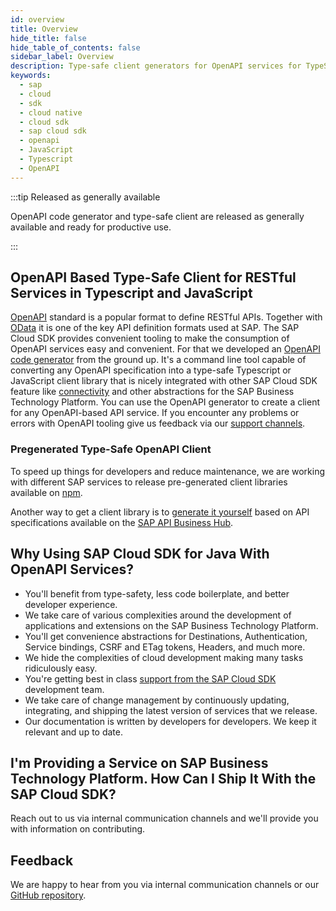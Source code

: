 ```yaml
---
id: overview
title: Overview
hide_title: false
hide_table_of_contents: false
sidebar_label: Overview
description: Type-safe client generators for OpenAPI services for TypeScript and JavaScript
keywords:
  - sap
  - cloud
  - sdk
  - cloud native
  - cloud sdk
  - sap cloud sdk
  - openapi
  - JavaScript
  - Typescript
  - OpenAPI
---
```


:::tip Released as generally available

OpenAPI code generator and type-safe client are released as generally available and ready for productive use.

:::

## OpenAPI Based Type-Safe Client for RESTful Services in Typescript and JavaScript

[OpenAPI](https://www.openapis.org/) standard is a popular format to define RESTful APIs.
Together with [OData](../odata/overview.mdx) it is one of the key API definition formats used at SAP.
The SAP Cloud SDK provides convenient tooling to make the consumption of OpenAPI services easy and convenient.
For that we developed an [OpenAPI code generator](generate-openapi-client.mdx) from the ground up.
It's a command line tool capable of converting any OpenAPI specification into a type-safe Typescript or JavaScript client library that is nicely integrated with other SAP Cloud SDK feature like [connectivity](../connectivity/destination.mdx) and other abstractions for the SAP Business Technology Platform.
You can use the OpenAPI generator to create a client for any OpenAPI-based API service.
If you encounter any problems or errors with OpenAPI tooling give us feedback via our [support channels](../../../overview/support.mdx).

### Pregenerated Type-Safe OpenAPI Client

To speed up things for developers and reduce maintenance, we are working with different SAP services to release pre-generated client libraries available on [npm](https://www.npmjs.com/search?q=%40sap%2Fcloud-sdk-vdm).

Another way to get a client library is to [generate it yourself](generate-openapi-client.mdx) based on API specifications available on the [SAP API Business Hub](https://api.sap.com/).

## Why Using SAP Cloud SDK for Java With OpenAPI Services?

- You'll benefit from type-safety, less code boilerplate, and better developer experience.
- We take care of various complexities around the development of applications and extensions on the SAP Business Technology Platform.
- You'll get convenience abstractions for Destinations, Authentication, Service bindings, CSRF and ETag tokens, Headers, and much more.
- We hide the complexities of cloud development making many tasks ridiculously easy.
- You're getting best in class [support from the SAP Cloud SDK](https://github.com/SAP/cloud-sdk-js/issues/new/choose) development team.
- We take care of change management by continuously updating, integrating, and shipping the latest version of services that we release.
- Our documentation is written by developers for developers.
  We keep it relevant and up to date.

## I'm Providing a Service on SAP Business Technology Platform. How Can I Ship It With the SAP Cloud SDK?

Reach out to us via internal communication channels and we'll provide you with information on contributing.

## Feedback

We are happy to hear from you via internal communication channels or our [GitHub repository](https://github.com/SAP/cloud-sdk-js/issues/new/choose).
